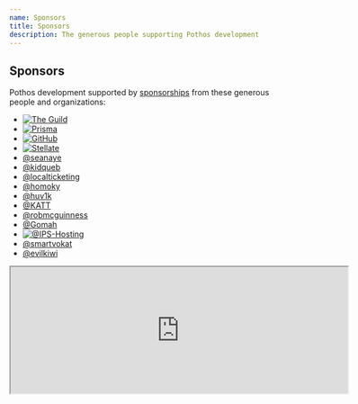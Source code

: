 ```yaml
---
name: Sponsors
title: Sponsors
description: The generous people supporting Pothos development
---
```





## Sponsors

Pothos development supported by [sponsorships](https://github.com/sponsors/hayes) from these
generous people and organizations:

- [![The Guild](/assets/the-guild-logo.svg)](https://www.the-guild.dev/)
- [![Prisma](/assets/prisma-logo.svg)](https://www.prisma.io/)
- [![GitHub](/assets/github-logo.svg)](https://github.com/)
- [![Stellate](/assets/stellate-logo.svg)](https://stellate.co/)
- [@seanaye](https://github.com/seanaye)
- [@kidqueb](https://github.com/kidqueb)
- [@localticketing](https://github.com/localticketing)
- [@homoky](https://github.com/homoky)
- [@huv1k](https://github.com/huv1k)
- [@KATT](https://github.com/KATT)
- [@robmcguinness](https://github.com/robmcguinness)
- [@Gomah](https://github.com/Gomah)
- [![@IPS-Hosting](/assets/ips-logo.svg)](https://github.com/IPS-Hosting)
- [@smartvokat](https://github.com/smartvokat)
- [@evilkiwi](https://github.com/evilkiwi)

<iframe
  src="https://github.com/sponsors/hayes/card"
  title="Sponsor hayes"
  height="225"
  width="600"
></iframe>

